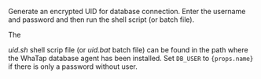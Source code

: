 Generate an encrypted UID for database connection. Enter the username and password and then run the shell script (or batch file). 

The <p><em>uid.sh</em> shell scrip file (or <em>uid.bat</em> batch file) can be found in the path where the WhaTap database agent has been installed. Set <code>DB_USER</code> to <code>{props.name}</code> if there is only a password without user. </p>

